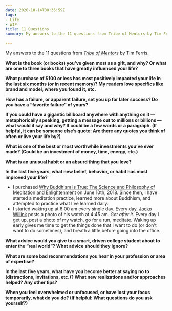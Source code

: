 ```yaml
---
date: 2020-10-14T00:35:59Z
tags:
- Life
- WIP
title: 11 Questions
summary: My answers to the 11 questions from Tribe of Mentors by Tim Ferris

---
```

My answers to the 11 questions from [_Tribe of Mentors_](https://tribeofmentors.com/) by Tim Ferris.

**What is the book (or books) you’ve given most as a gift, and why? Or what are one to three books that have greatly influenced your life?**

**What purchase of $100 or less has most positively impacted your life in the last six months (or in recent memory)? My readers love specifics like brand and model, where you found it, etc.**

**How has a failure, or apparent failure, set you up for later success? Do you have a “favorite failure” of yours?**

**If you could have a gigantic billboard anywhere with anything on it — metaphorically speaking, getting a message out to millions or billions — what would it say and why? It could be a few words or a paragraph. (If helpful, it can be someone else’s quote: Are there any quotes you think of often or live your life by?)**

**What is one of the best or most worthwhile investments you’ve ever made? (Could be an investment of money, time, energy, etc.)**

**What is an unusual habit or an absurd thing that you love?**

**In the last five years, what new belief, behavior, or habit has most improved your life?**

* I purchased [Why Buddhism Is True: The Science and Philosophy of Meditation and Enlightenment](https://www.audible.com/pd/Why-Buddhism-Is-True-Audiobook/B073XSBD8Z?ref=a_library_t_c5_libItem_&pf_rd_p=592f90bd-7f7b-4bfc-afa2-b002e52e7228&pf_rd_r=AXHK1Y6Q4AGRH87MY81T) on June 10th, 2018. Since then, I have started a meditation practice, learned more about Buddhism, and attempted to practice what I've learned daily. 
* I started waking up at 6:00 am every single day. Every day, [Jocko Willink](https://twitter.com/jockowillink) posts a photo of his watch at 4:45 am. _Get after it_. Every day I get up, post a photo of my watch, go for a run, meditate. Waking up early gives me time to get the things done that I want to do (or don't want to do sometimes), and breath a little before going into the office.

**What advice would you give to a smart, driven college student about to enter the “real world”? What advice should they ignore?**

**What are some bad recommendations you hear in your profession or area of expertise?**

**In the last five years, what have you become better at saying no to (distractions, invitations, etc.)? What new realizations and/or approaches helped? Any other tips?**

**When you feel overwhelmed or unfocused, or have lost your focus temporarily, what do you do? (If helpful: What questions do you ask yourself?)**